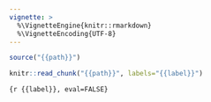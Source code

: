 ```yaml
---
vignette: >
  %\VignetteEngine{knitr::rmarkdown}
  %\VignetteEncoding{UTF-8}
---
```



```r
source("{{path}}")
```
```r
knitr::read_chunk("{{path}}", labels="{{label}}")
```
```{r {{label}}, eval=FALSE}
```
